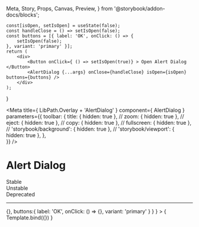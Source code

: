   Meta,
  Story,
  Props,
  Canvas,
  Preview,
} from '@storybook/addon-docs/blocks';

    const[isOpen, setIsOpen] = useState(false);
	const handleClose = () => setIsOpen(false);
	const buttons = [{ label: 'OK', onClick: () => {
		setIsOpen(false);
	}, variant: 'primary' }];
	return (
		<div>
			<Button onClick={ () => setIsOpen(true)} > Open Alert Dialog </Button>
			<AlertDialog {...args} onClose={handleClose} isOpen={isOpen} buttons={buttons} />
		</div>
	);
}
	


<Meta
  title={ LibPath.Overlay + 'AlertDialog' }
  component={ AlertDialog }
  parameters={{
    toolbar: {
      title: { hidden: true },
      // zoom: { hidden: true },
      // eject: { hidden: true },
      // copy: { hidden: true },
      // fullscreen: { hidden: true },
      // 'storybook/background': { hidden: true },
      // 'storybook/viewport': { hidden: true },
    },   
  }}
/>

# Alert Dialog

<div
  style={{
    borderRadius: '999999px',
    display: 'inline-block',
    padding: '2px 8px',
    fontSize: '14px',
    lineHeight: '20px',
    fontWeight: '700',
    textAlign: 'center',
    letterSpacing: '0.25px',
    backgroundColor: '#138849',
    color: '#ffffff',
    marginBottom: '16px',
    marginRight: '3px',
  }}
>
  Stable
</div>

<div
  style={{
    borderRadius: '999999px',
    display: 'inline-block',
    padding: '2px 8px',
    fontSize: '14px',
    lineHeight: '20px',
    fontWeight: '700',
    textAlign: 'center',
    letterSpacing: '0.25px',
    backgroundColor: '#D2CB3F',
    color: '#ffffff',
    marginBottom: '16px',
    marginRight: '3px',
  }}
>
  Unstable
</div>

<div
  style={{
    borderRadius: '999999px',
    display: 'inline-block',
    padding: '2px 8px',
    fontSize: '14px',
    lineHeight: '20px',
    fontWeight: '700',
    textAlign: 'center',
    letterSpacing: '0.25px',
    backgroundColor: '#D23F47',
    color: '#ffffff',
    marginBottom: '16px',
    marginRight: '3px',
  }}
>
  Deprecated
</div>

<hr />

<Canvas withToolbar>
  <Story
    name="AlertDialog"
    args={{
    iconVariant: 'warning',
    heading: 'Heading',
    text: 'Alert Dialog Text',
    isOpen: true,
    cancelRef: React.createRef(),
    onClose: () => {},
    buttons:{ label: 'OK', onClick: () => {}, variant: 'primary' } 
    }
    }
  >
    { Template.bind({}) }
  </Story>
</Canvas>
